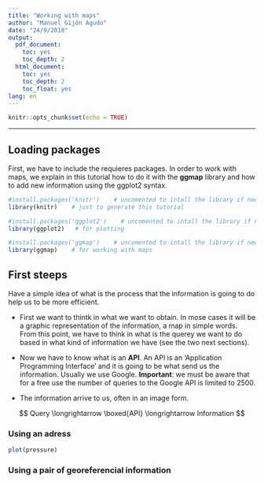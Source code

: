 ```yaml
---
title: "Working with maps"
author: "Manuel Gijón Agudo"
date: "24/9/2018"
output:
  pdf_document:
    toc: yes
    toc_depth: 2
  html_document:
    toc: yes
    toc_depth: 2
    toc_float: yes
lang: en 
---
```


```r
knitr::opts_chunk$set(echo = TRUE)
```

-----------------------------------------------------------

## Loading packages

First, we have to include the requieres packages. In order to work with maps, we explain in this tutorial how to do it with the **ggmap** library and how to add new information using the ggplot2 syntax.

```r
#install.packages('knitr')    # uncomented to intall the library if need it
library(knitr)    # just to generate this tutorial

#install.packages('ggplot2')    # uncomented to intall the library if need it
library(ggplot2)   # for plotting

#install.packages('ggmap')    # uncomented to intall the library if need it
library(ggmap)    # for working with maps
```


## First steeps

Have a simple idea of what is the process that the information is going to do help us to be more efficient.

* First we want to thintk in what we want to obtain. In mose cases it will be a graphic representation of the information, a map in simple words. From this point, we have to think in what is the querey we want to do based in what kind of information we have (see the two next sections).

* Now we have to know what is an **API**. An API is an 'Application Programming Interface' and it is going to be what send us the information. Usually we use Google. **Important**: we must be aware that for a free use the number of queries to the Google API is limited to 2500.

* The information arrive to us, often in an image form.


$$
Query \longrightarrow \boxed{API} \longrightarrow Information
$$

### Using an adress

```r
plot(pressure)
```


### Using a pair of georeferencial information

